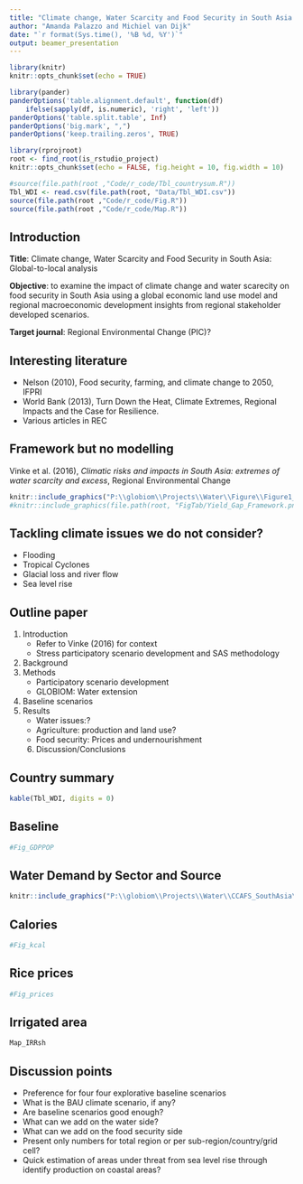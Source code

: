 ```yaml
---
title: "Climate change, Water Scarcity and Food Security in South Asia: Global-to-local analysis"
author: "Amanda Palazzo and Michiel van Dijk"
date: "`r format(Sys.time(), '%B %d, %Y')`"
output: beamer_presentation
---
```


```r
library(knitr)
knitr::opts_chunk$set(echo = TRUE)

library(pander)
panderOptions('table.alignment.default', function(df)
    ifelse(sapply(df, is.numeric), 'right', 'left'))
panderOptions('table.split.table', Inf)
panderOptions('big.mark', ",")
panderOptions('keep.trailing.zeros', TRUE)

library(rprojroot)
root <- find_root(is_rstudio_project)
knitr::opts_chunk$set(echo = FALSE, fig.height = 10, fig.width = 10)

#source(file.path(root ,"Code/r_code/Tbl_countrysum.R"))
Tbl_WDI <- read.csv(file.path(root, "Data/Tbl_WDI.csv"))
source(file.path(root ,"Code/r_code/Fig.R"))
source(file.path(root ,"Code/r_code/Map.R"))
```


## Introduction

__Title__: Climate change, Water Scarcity and Food Security in South Asia: Global-to-local analysis

__Objective__: to examine the impact of climate change and water scarecity on food security in South Asia using a global economic land use model and regional macroeconomic development insights from regional stakeholder developed scenarios.

__Target journal__: Regional Environmental Change (PIC)?

## Interesting literature
- Nelson (2010), Food security, farming, and climate change to 2050, IFPRI
- World Bank (2013), Turn Down the Heat, Climate Extremes, Regional Impacts and the Case for Resilience.
- Various articles in REC

## Framework but no modelling
Vinke et al. (2016), _Climatic risks and impacts in South Asia: extremes of water scarcity and excess_, Regional Environmental Change

```r
knitr::include_graphics("P:\\globiom\\Projects\\Water\\Figure\\Figure1_Vinke_2016.gif")
#knitr::include_graphics(file.path(root, "FigTab/Yield_Gap_Framework.png")) Does not work for some reason..
```
 
## Tackling climate issues we do not consider?
- Flooding
- Tropical Cyclones
- Glacial loss and river flow
- Sea level rise


## Outline paper
1. Introduction
    - Refer to Vinke (2016) for context
    - Stress participatory scenario development and SAS methodology
3. Background
3. Methods
    - Participatory scenario development
    - GLOBIOM: Water extension
4. Baseline scenarios
5. Results
    - Water issues:?
    - Agriculture: production and land use?
    - Food security: Prices and undernourishment
    6. Discussion/Conclusions


## Country summary

\fontsize{5pt}{6pt}\selectfont
```r
kable(Tbl_WDI, digits = 0)
```
\normalsize

## Baseline

```r
#Fig_GDPPOP
```
## Water Demand by Sector and Source 
```r
knitr::include_graphics("P:\\globiom\\Projects\\Water\\CCAFS_SouthAsia\\Graphs\\water_dem_sect_source.gif")
```
## Calories
```r
#Fig_kcal
```

## Rice prices
```r
#Fig_prices
```

## Irrigated area
```r
Map_IRRsh
```

## Discussion points

- Preference for four four explorative baseline scenarios
- What is the BAU climate scenario, if any?
- Are baseline scenarios good enough?
- What can we add on the water side?
- What can we add on the food security side
- Present only numbers for total region or per sub-region/country/grid cell?
- Quick estimation of areas under threat from sea level rise through identify production on coastal areas?

    

